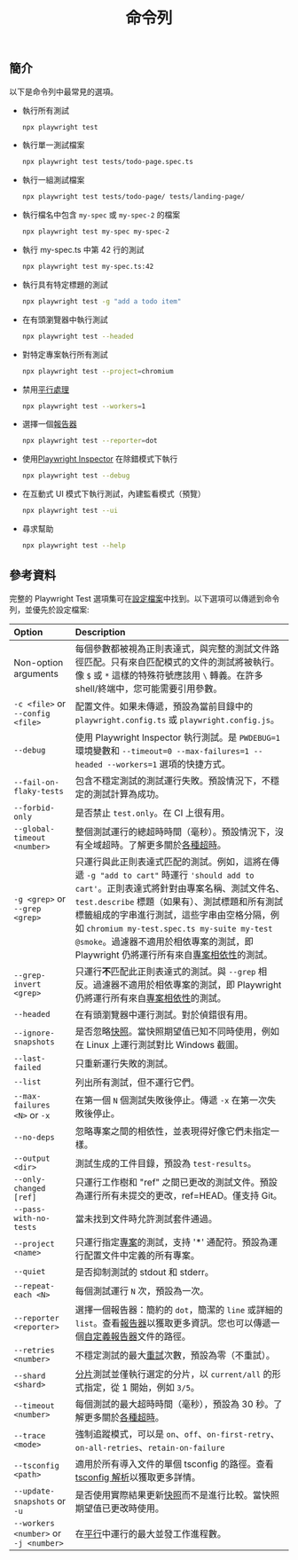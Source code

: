 ﻿---
id: test-cli
title: "命令列"
---

## 簡介

以下是命令列中最常見的選項。

- 執行所有測試

  ```bash
  npx playwright test
  ```

- 執行單一測試檔案

  ```bash
  npx playwright test tests/todo-page.spec.ts
  ```

- 執行一組測試檔案

  ```bash
  npx playwright test tests/todo-page/ tests/landing-page/
  ```

- 執行檔名中包含 `my-spec` 或 `my-spec-2` 的檔案

  ```bash
  npx playwright test my-spec my-spec-2
  ```

- 執行 my-spec.ts 中第 42 行的測試

  ```bash
  npx playwright test my-spec.ts:42
  ```

- 執行具有特定標題的測試

  ```bash
  npx playwright test -g "add a todo item"
  ```

- 在有頭瀏覽器中執行測試

  ```bash
  npx playwright test --headed
  ```

- 對特定專案執行所有測試

  ```bash
  npx playwright test --project=chromium
  ```

- 禁用[平行處理](./test-parallel.mdx)

  ```bash
  npx playwright test --workers=1
  ```

- 選擇一個[報告器](./test-reporters.mdx)

  ```bash
  npx playwright test --reporter=dot
  ```

- 使用[Playwright Inspector](./debug.mdx) 在除錯模式下執行

  ```bash
  npx playwright test --debug
  ```

- 在互動式 UI 模式下執行測試，內建監看模式（預覽）

  ```bash
  npx playwright test --ui
  ```

- 尋求幫助

  ```bash
  npx playwright test --help
  ```

## 參考資料

完整的 Playwright Test 選項集可在[設定檔案](./test-use-options.mdx)中找到。以下選項可以傳遞到命令列，並優先於設定檔案:

| Option | Description |
| :- | :- |
| Non-option arguments | 每個參數都被視為正則表達式，與完整的測試文件路徑匹配。只有來自匹配模式的文件的測試將被執行。像 `$` 或 `*` 這樣的特殊符號應該用 `\` 轉義。在許多 shell/終端中，您可能需要引用參數。 |
| `-c <file>` or `--config <file>`| 配置文件。如果未傳遞，預設為當前目錄中的 `playwright.config.ts` 或 `playwright.config.js`。 |
| `--debug`| 使用 Playwright Inspector 執行測試。是 `PWDEBUG=1` 環境變數和 `--timeout=0 --max-failures=1 --headed --workers=1` 選項的快捷方式。|
| `--fail-on-flaky-tests` | 包含不穩定測試的測試運行失敗。預設情況下，不穩定的測試計算為成功。 |
| `--forbid-only` | 是否禁止 `test.only`。在 CI 上很有用。|
| `--global-timeout <number>` | 整個測試運行的總超時時間（毫秒）。預設情況下，沒有全域超時。了解更多關於[各種超時](./test-timeouts.mdx)。|
| `-g <grep>` or `--grep <grep>` | 只運行與此正則表達式匹配的測試。例如，這將在傳遞 `-g "add to cart"` 時運行 `'should add to cart'`。正則表達式將針對由專案名稱、測試文件名、`test.describe` 標題（如果有）、測試標題和所有測試標籤組成的字串進行測試，這些字串由空格分隔，例如 `chromium my-test.spec.ts my-suite my-test @smoke`。過濾器不適用於相依專案的測試，即 Playwright 仍將運行所有來自[專案相依性](./test-projects.mdx#dependencies)的測試。 |
| `--grep-invert <grep>` | 只運行**不**匹配此正則表達式的測試。與 `--grep` 相反。過濾器不適用於相依專案的測試，即 Playwright 仍將運行所有來自[專案相依性](./test-projects.mdx#dependencies)的測試。|
| `--headed` | 在有頭瀏覽器中運行測試。對於偵錯很有用。 |
| `--ignore-snapshots` | 是否忽略[快照](./test-snapshots.mdx)。當快照期望值已知不同時使用，例如在 Linux 上運行測試對比 Windows 截圖。 |
| `--last-failed` | 只重新運行失敗的測試。|
| `--list` | 列出所有測試，但不運行它們。|
| `--max-failures <N>` or `-x`| 在第一個 `N` 個測試失敗後停止。傳遞 `-x` 在第一次失敗後停止。|
| `--no-deps` | 忽略專案之間的相依性，並表現得好像它們未指定一樣。 |
| `--output <dir>` | 測試生成的工件目錄，預設為 `test-results`。 |
| `--only-changed [ref]` | 只運行工作樹和 "ref" 之間已更改的測試文件。預設為運行所有未提交的更改，ref=HEAD。僅支持 Git。 |
| `--pass-with-no-tests` | 當未找到文件時允許測試套件通過。 |
| `--project <name>` | 只運行指定[專案](./test-projects.mdx)的測試，支持 '*' 通配符。預設為運行配置文件中定義的所有專案。|
| `--quiet` | 是否抑制測試的 stdout 和 stderr。 |
| `--repeat-each <N>` | 每個測試運行 `N` 次，預設為一次。 |
| `--reporter <reporter>` | 選擇一個報告器：簡約的 `dot`，簡潔的 `line` 或詳細的 `list`。查看[報告器](./test-reporters.mdx)以獲取更多資訊。您也可以傳遞一個[自定義報告器](./test-reporters.mdx#custom-reporters)文件的路徑。 |
| `--retries <number>` | 不穩定測試的最大[重試](./test-retries.mdx#retries)次數，預設為零（不重試）。 |
| `--shard <shard>` | [分片](./test-parallel.mdx#shard-tests-between-multiple-machines)測試並僅執行選定的分片，以 `current/all` 的形式指定，從 1 開始，例如 `3/5`。|
| `--timeout <number>` | 每個測試的最大超時時間（毫秒），預設為 30 秒。了解更多關於[各種超時](./test-timeouts.mdx)。|
| `--trace <mode>` | 強制追蹤模式，可以是 `on`、`off`、`on-first-retry`、`on-all-retries`、`retain-on-failure` |
| `--tsconfig <path>` | 適用於所有導入文件的單個 tsconfig 的路徑。查看[tsconfig 解析](./test-typescript.mdx#tsconfig-resolution)以獲取更多詳情。 |
| `--update-snapshots` or `-u` | 是否使用實際結果更新[快照](./test-snapshots.mdx)而不是進行比較。當快照期望值已更改時使用。|
| `--workers <number>` or `-j <number>`| 在[平行](./test-parallel.mdx)中運行的最大並發工作進程數。 |




[Accessibility]: /api/class-accessibility.mdx "Accessibility"
[Android]: /api/class-android.mdx "Android"
[AndroidDevice]: /api/class-androiddevice.mdx "AndroidDevice"
[AndroidInput]: /api/class-androidinput.mdx "AndroidInput"
[AndroidSocket]: /api/class-androidsocket.mdx "AndroidSocket"
[AndroidWebView]: /api/class-androidwebview.mdx "AndroidWebView"
[APIRequest]: /api/class-apirequest.mdx "APIRequest"
[APIRequestContext]: /api/class-apirequestcontext.mdx "APIRequestContext"
[APIResponse]: /api/class-apiresponse.mdx "APIResponse"
[APIResponseAssertions]: /api/class-apiresponseassertions.mdx "APIResponseAssertions"
[Browser]: /api/class-browser.mdx "Browser"
[BrowserContext]: /api/class-browsercontext.mdx "BrowserContext"
[BrowserServer]: /api/class-browserserver.mdx "BrowserServer"
[BrowserType]: /api/class-browsertype.mdx "BrowserType"
[CDPSession]: /api/class-cdpsession.mdx "CDPSession"
[Clock]: /api/class-clock.mdx "Clock"
[ConsoleMessage]: /api/class-consolemessage.mdx "ConsoleMessage"
[Coverage]: /api/class-coverage.mdx "Coverage"
[Dialog]: /api/class-dialog.mdx "Dialog"
[Download]: /api/class-download.mdx "Download"
[Electron]: /api/class-electron.mdx "Electron"
[ElectronApplication]: /api/class-electronapplication.mdx "ElectronApplication"
[ElementHandle]: /api/class-elementhandle.mdx "ElementHandle"
[FileChooser]: /api/class-filechooser.mdx "FileChooser"
[Frame]: /api/class-frame.mdx "Frame"
[FrameLocator]: /api/class-framelocator.mdx "FrameLocator"
[GenericAssertions]: /api/class-genericassertions.mdx "GenericAssertions"
[JSHandle]: /api/class-jshandle.mdx "JSHandle"
[Keyboard]: /api/class-keyboard.mdx "Keyboard"
[Locator]: /api/class-locator.mdx "Locator"
[LocatorAssertions]: /api/class-locatorassertions.mdx "LocatorAssertions"
[Logger]: /api/class-logger.mdx "Logger"
[Mouse]: /api/class-mouse.mdx "Mouse"
[Page]: /api/class-page.mdx "Page"
[PageAssertions]: /api/class-pageassertions.mdx "PageAssertions"
[Playwright]: /api/class-playwright.mdx "Playwright"
[PlaywrightAssertions]: /api/class-playwrightassertions.mdx "PlaywrightAssertions"
[Request]: /api/class-request.mdx "Request"
[Response]: /api/class-response.mdx "Response"
[Route]: /api/class-route.mdx "Route"
[Selectors]: /api/class-selectors.mdx "Selectors"
[SnapshotAssertions]: /api/class-snapshotassertions.mdx "SnapshotAssertions"
[TimeoutError]: /api/class-timeouterror.mdx "TimeoutError"
[Touchscreen]: /api/class-touchscreen.mdx "Touchscreen"
[Tracing]: /api/class-tracing.mdx "Tracing"
[Video]: /api/class-video.mdx "Video"
[WebError]: /api/class-weberror.mdx "WebError"
[WebSocket]: /api/class-websocket.mdx "WebSocket"
[Worker]: /api/class-worker.mdx "Worker"
[Fixtures]: /api/class-fixtures.mdx "Fixtures"
[FullConfig]: /api/class-fullconfig.mdx "FullConfig"
[FullProject]: /api/class-fullproject.mdx "FullProject"
[Test]: /api/class-test.mdx "Test"
[TestConfig]: /api/class-testconfig.mdx "TestConfig"
[TestInfo]: /api/class-testinfo.mdx "TestInfo"
[TestInfoError]: /api/class-testinfoerror.mdx "TestInfoError"
[TestOptions]: /api/class-testoptions.mdx "TestOptions"
[TestProject]: /api/class-testproject.mdx "TestProject"
[WorkerInfo]: /api/class-workerinfo.mdx "WorkerInfo"
[Location]: /api/class-location.mdx "Location"
[Reporter]: /api/class-reporter.mdx "Reporter"
[Suite]: /api/class-suite.mdx "Suite"
[TestCase]: /api/class-testcase.mdx "TestCase"
[TestError]: /api/class-testerror.mdx "TestError"
[TestResult]: /api/class-testresult.mdx "TestResult"
[TestStep]: /api/class-teststep.mdx "TestStep"
[Element]: https://developer.mozilla.org/en-US/docs/Web/API/element "Element"
[EvaluationArgument]: /evaluating.mdx#evaluation-argument "EvaluationArgument"
[Promise]: https://developer.mozilla.org/en-US/docs/Web/JavaScript/Reference/Global_Objects/Promise "Promise"
[iterator]: https://developer.mozilla.org/en-US/docs/Web/JavaScript/Reference/Iteration_protocols "Iterator"
[origin]: https://developer.mozilla.org/en-US/docs/Glossary/Origin "Origin"
[selector]: https://developer.mozilla.org/en-US/docs/Web/CSS/CSS_Selectors "selector"
[Serializable]: https://developer.mozilla.org/en-US/docs/Web/JavaScript/Reference/Global_Objects/JSON/stringify#Description "Serializable"
[UIEvent.detail]: https://developer.mozilla.org/en-US/docs/Web/API/UIEvent/detail "UIEvent.detail"
[UnixTime]: https://en.wikipedia.org/wiki/Unix_time "Unix Time"
[xpath]: https://developer.mozilla.org/en-US/docs/Web/XPath "xpath"

[Array]: https://developer.mozilla.org/en-US/docs/Web/JavaScript/Reference/Global_Objects/Array "Array"
[boolean]: https://developer.mozilla.org/en-US/docs/Web/JavaScript/Data_structures#Boolean_type "Boolean"
[Buffer]: https://nodejs.org/api/buffer.html#buffer_class_buffer "Buffer"
[ChildProcess]: https://nodejs.org/api/child_process.html "ChildProcess"
[Error]: https://nodejs.org/api/errors.html#errors_class_error "Error"
[EventEmitter]: https://nodejs.org/api/events.html#events_class_eventemitter "EventEmitter"
[function]: https://developer.mozilla.org/en-US/docs/Web/JavaScript/Reference/Global_Objects/Function "Function"
[FormData]: https://developer.mozilla.org/en-US/docs/Web/API/FormData "FormData"
[Map]: https://developer.mozilla.org/en-US/docs/Web/JavaScript/Reference/Global_Objects/Map "Map"
[Metadata]: https://developer.mozilla.org/en-US/docs/Web/JavaScript/Reference/Global_Objects/Object "Object&lt;string, any&gt;"
[null]: https://developer.mozilla.org/en-US/docs/Web/JavaScript/Reference/Global_Objects/null "null"
[number]: https://developer.mozilla.org/en-US/docs/Web/JavaScript/Data_structures#Number_type "Number"
[Object]: https://developer.mozilla.org/en-US/docs/Web/JavaScript/Reference/Global_Objects/Object "Object"
[Promise]: https://developer.mozilla.org/en-US/docs/Web/JavaScript/Reference/Global_Objects/Promise "Promise"
[Readable]: https://nodejs.org/api/stream.html#stream_class_stream_readable "Readable"
[ReadStream]: https://nodejs.org/api/fs.html#class-fsreadstream "ReadStream"
[RegExp]: https://developer.mozilla.org/en-US/docs/Web/JavaScript/Reference/Global_Objects/RegExp "RegExp"
[string]: https://developer.mozilla.org/en-US/docs/Web/JavaScript/Data_structures#String_type "string"
[void]: https://developer.mozilla.org/en-US/docs/Web/JavaScript/Reference/Global_Objects/undefined "void"
[URL]: https://nodejs.org/api/url.html "URL"
[URLSearchParams]: https://developer.mozilla.org/en-US/docs/Web/API/URLSearchParams "URLSearchParams"

[all available image tags]: https://mcr.microsoft.com/en-us/product/playwright/about "all available image tags"
[Microsoft Artifact Registry]: https://mcr.microsoft.com/en-us/product/playwright/about "Microsoft Artifact Registry"
[Dockerfile.jammy]: https://github.com/microsoft/playwright/blob/main/utils/docker/Dockerfile.jammy "Dockerfile.jammy"
